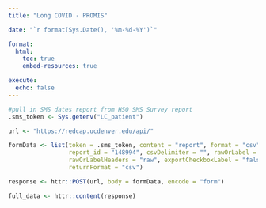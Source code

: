 ```yaml
---
title: "Long COVID - PROMIS"

date: "`r format(Sys.Date(), '%m-%d-%Y')`"

format: 
  html:
    toc: true
    embed-resources: true

execute: 
  echo: false
---
```


```r
#pull in SMS dates report from HSQ SMS Survey report
.sms_token <- Sys.getenv("LC_patient")

url <- "https://redcap.ucdenver.edu/api/"

formData <- list(token = .sms_token, content = "report", format = "csv",
                 report_id = "148994", csvDelimiter = "", rawOrLabel = "label",
                 rawOrLabelHeaders = "raw", exportCheckboxLabel = "false",
                 returnFormat = "csv")

response <- httr::POST(url, body = formData, encode = "form")

full_data <- httr::content(response)
```